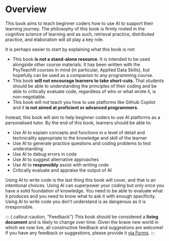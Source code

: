 # Overview {.unnumbered}

This book aims to teach beginner coders how to use AI to support their learning journey. The philosophy of this book is firmly rooted in the cognitive science of learning and as such, retrieval practice, distributed practice, and elaboration will all play a key role.

It is perhaps easier to start by explaining what this book is not:

* This book **is not a stand-alone resource**. It is intended to be used alongside other course materials. It has been written with the PsyTeachR courses in mind (in particular, Applied Data Skills), but hopefully can be used as a companion to any programming course.
* This book **will not encourage learners to take short-cuts**. That students should be able to understanding the principles of their coding and be able to critically evaluate code, regardless of who or what wrote it, is non-negotiable.
* This book will not teach you how to use platforms like Github Copilot and it **is not aimed at proficient or advanced programmers**. 

Instead, this book will aim to help beginner coders to use AI platforms as a personalised tutor. By the end of this book, learners should be able to:

* Use AI to explain concepts and functions in a level of detail and technicality appropriate to the knowledge and skill of the learner
* Use AI to generate practice questions and coding problems to test understanding
* Use AI to debug errors in code
* Use AI to suggest alternative approaches
* Use AI to **responsibly** assist with writing code
* Critically evaluate and appraise the output of AI

::: {.callout-warning}
Using AI to write code is the last thing this book will cover, and that is an intentional choices. Using AI can superpower your coding but only once you have a solid foundation of knowledge. You need to be able to evaluate what it produces and you need to know what to ask it with enough specificity. Using AI to write code you don't understand is as dangerous as it is irresponsible.
:::

::: {.callout-caution, "Feedback"}
This book should be considered a **living document** and is likely to change over time. Given the brave new world in which we now live, all constructive feedback and suggestions are welcome! If you have any feedback or suggestions, please provide it [via Forms](https://forms.office.com/Pages/ResponsePage.aspx?id=KVxybjp2UE-B8i4lTwEzyKAHhjrab3lLkx60RR1iKjNUM0VCMUUxUUFLMTdNM0JTS09PSDg2SFQ3US4u).
:::
